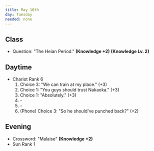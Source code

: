 ```yaml
---
title: May 10th
day: Tuesday
needed: none
---
```


## Class
- Question: "The Heian Period." **(Knowledge +2)** **(Knowledge Lv.
2)**

## Daytime
- Chariot Rank 6
    1. Choice 3: "We can train at my place." (+3)
    1. Choice 1: "You guys should trust Nakaoka." (+3)
    1. Choice 1: "Absolutely." (+3)
    1. \-
    1. \-
    1. (Phone) Choice 3: "So he should've punched back?" (+2)


## Evening
- Crossword: "Malaise" **(Knowledge +2)**
- Sun Rank 1
